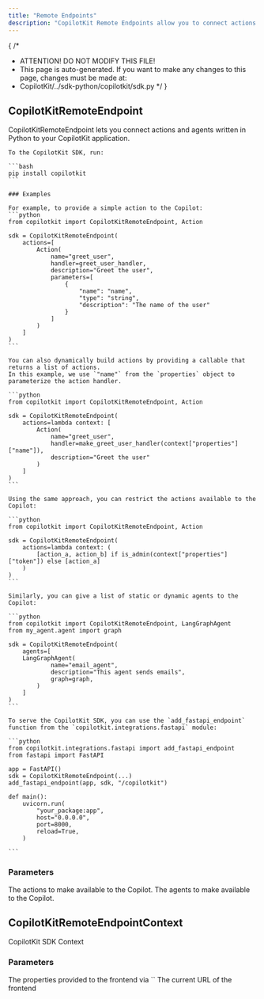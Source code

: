 ```yaml
---
title: "Remote Endpoints"
description: "CopilotKit Remote Endpoints allow you to connect actions and agents written in Python to your CopilotKit application."
---
```


{
 /*
  * ATTENTION! DO NOT MODIFY THIS FILE!
  * This page is auto-generated. If you want to make any changes to this page, changes must be made at:
  * CopilotKit/../sdk-python/copilotkit/sdk.py
  */
}
## CopilotKitRemoteEndpoint

CopilotKitRemoteEndpoint lets you connect actions and agents written in Python to your 
    CopilotKit application.

    To the CopilotKit SDK, run:

    ```bash
    pip install copilotkit
    ```

    ### Examples

    For example, to provide a simple action to the Copilot:
    ```python
    from copilotkit import CopilotKitRemoteEndpoint, Action

    sdk = CopilotKitRemoteEndpoint(
        actions=[
            Action(
                name="greet_user",
                handler=greet_user_handler,
                description="Greet the user",
                parameters=[
                    {
                        "name": "name",
                        "type": "string",
                        "description": "The name of the user"
                    }
                ]
            )
        ]
    )
    ```

    You can also dynamically build actions by providing a callable that returns a list of actions.
    In this example, we use `"name"` from the `properties` object to parameterize the action handler.

    ```python
    from copilotkit import CopilotKitRemoteEndpoint, Action

    sdk = CopilotKitRemoteEndpoint(
        actions=lambda context: [
            Action(
                name="greet_user",
                handler=make_greet_user_handler(context["properties"]["name"]), 
                description="Greet the user"
            )
        ]
    )
    ```

    Using the same approach, you can restrict the actions available to the Copilot:

    ```python
    from copilotkit import CopilotKitRemoteEndpoint, Action

    sdk = CopilotKitRemoteEndpoint(
        actions=lambda context: (
            [action_a, action_b] if is_admin(context["properties"]["token"]) else [action_a]
        )
    )
    ```

    Similarly, you can give a list of static or dynamic agents to the Copilot:

    ```python
    from copilotkit import CopilotKitRemoteEndpoint, LangGraphAgent
    from my_agent.agent import graph

    sdk = CopilotKitRemoteEndpoint(
        agents=[
        LangGraphAgent(
                name="email_agent",
                description="This agent sends emails",
                graph=graph,
            )
        ]
    )
    ```

    To serve the CopilotKit SDK, you can use the `add_fastapi_endpoint` function from the `copilotkit.integrations.fastapi` module:

    ```python
    from copilotkit.integrations.fastapi import add_fastapi_endpoint
    from fastapi import FastAPI

    app = FastAPI()
    sdk = CopilotKitRemoteEndpoint(...)
    add_fastapi_endpoint(app, sdk, "/copilotkit")

    def main():
        uvicorn.run(
            "your_package:app",
            host="0.0.0.0",
            port=8000,
            reload=True,
        )

    ```

### Parameters

<PropertyReference name="actions" type="Optional[Union[List[Action], Callable[[CopilotKitRemoteEndpointContext], List[Action]]]]" > 
The actions to make available to the Copilot.
</PropertyReference>

<PropertyReference name="agents" type="Optional[Union[List[Agent], Callable[[CopilotKitRemoteEndpointContext], List[Agent]]]]" > 
The agents to make available to the Copilot.
</PropertyReference>

## CopilotKitRemoteEndpointContext

CopilotKit SDK Context

### Parameters

<PropertyReference name="properties" type="Any" required> 
The properties provided to the frontend via `<CopilotKit properties={...} />`
</PropertyReference>

<PropertyReference name="frontend_url" type="Optional[str]" > 
The current URL of the frontend
</PropertyReference>


